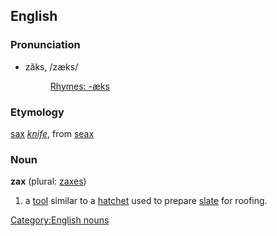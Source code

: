 ==English==
===Pronunciation===
*zăks, /zæks/
*:[[Rhymes:English:-æks|Rhymes: -æks]]

===Etymology===
{{ME.}} [[sax]] ''[[knife]]'', from {{OE.}} [[seax]]

===Noun===
[[Category:English nouns]]
'''zax''' (plural: [[zaxes]])

# a [[tool]] similar to a [[hatchet]] used to prepare [[slate]] for roofing.